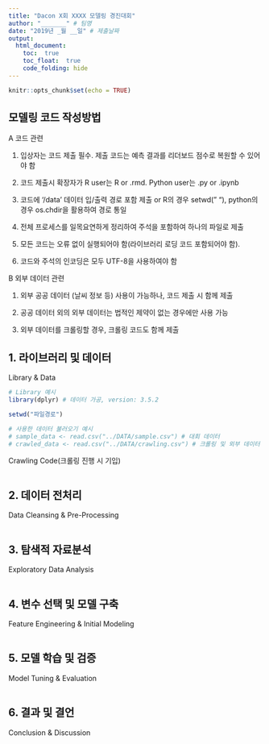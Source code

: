 ```yaml
---
title: "Dacon X회 XXXX 모델링 경진대회"
author: "_______" # 팀명
date: "2019년 _월 __일" # 제출날짜
output: 
  html_document:
    toc:  true
    toc_float:  true
    code_folding: hide
---
```


```r
knitr::opts_chunk$set(echo = TRUE)
```

## 모델링 코드 작성방법

A 코드 관련

1) 입상자는 코드 제출 필수. 제출 코드는 예측 결과를 리더보드 점수로 복원할 수 있어야 함

2) 코드 제출시 확장자가 R user는 R or .rmd. Python user는 .py or .ipynb

3) 코드에 ‘/data’ 데이터 입/출력 경로 포함 제출 or R의 경우 setwd(" "), python의 경우 os.chdir을 활용하여 경로 통일

4) 전체 프로세스를 일목요연하게 정리하여 주석을 포함하여 하나의 파일로 제출

5) 모든 코드는 오류 없이 실행되어야 함(라이브러리 로딩 코드 포함되어야 함).

6) 코드와 주석의 인코딩은 모두 UTF-8을 사용하여야 함

 
B 외부 데이터 관련

1) 외부 공공 데이터 (날씨 정보 등) 사용이 가능하나, 코드 제출 시 함께 제출

2) 공공 데이터 외의 외부 데이터는 법적인 제약이 없는 경우에만 사용 가능

3) 외부 데이터를 크롤링할 경우, 크롤링 코드도 함께 제출

## 1. 라이브러리 및 데이터
Library & Data

```r
# Library 예시
library(dplyr) # 데이터 가공, version: 3.5.2

setwd("파일경로")

# 사용한 데이터 불러오기 예시
# sample_data <- read.csv("../DATA/sample.csv") # 대회 데이터
# crawled_data <- read.csv("../DATA/crawling.csv") # 크롤링 및 외부 데이터
```
Crawling Code(크롤링 진행 시 기입)
```r

```

## 2. 데이터 전처리 
Data Cleansing & Pre-Processing

```r

```

## 3. 탐색적 자료분석
Exploratory Data Analysis

```r

```



## 4. 변수 선택 및 모델 구축
Feature Engineering & Initial Modeling

```r

```

## 5. 모델 학습 및 검증
Model Tuning & Evaluation

```r

```

## 6. 결과 및 결언
Conclusion & Discussion






